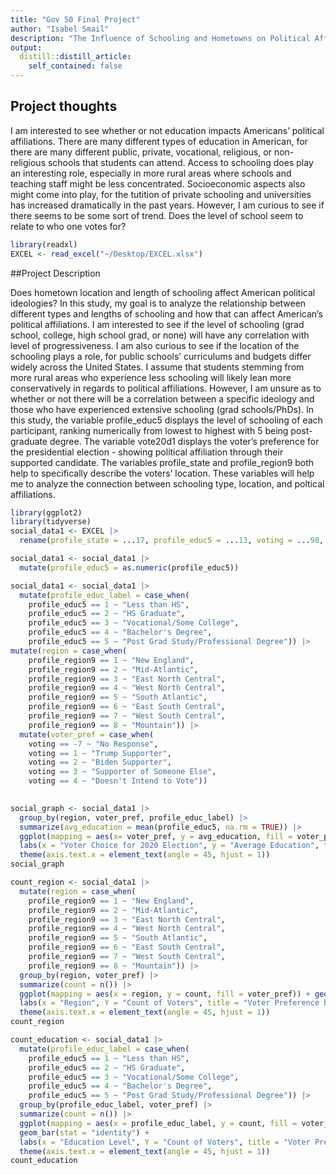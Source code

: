 ```yaml
---
title: "Gov 50 Final Project"
author: "Isabel Smail"
description: "The Influence of Schooling and Hometowns on Political Affiliations"
output:
  distill::distill_article:
    self_contained: false
---
```



 
## Project thoughts
I am interested to see whether or not education impacts Americans' political affiliations. There are many different types of education in American, for there are many different public, private, vocational, religious, or non-religious schools that students can attend. Access to schooling does play an interesting role, especially in more rural areas where schools and teaching staff might be less concentrated. Socioeconomic aspects also might come into play, for the tutition of private schooling and universities has increased dramatically in the past years. However, I am curious to see if there seems to be some sort of trend. Does the level of school seem to relate to who one votes for? 

```r
library(readxl)
EXCEL <- read_excel("~/Desktop/EXCEL.xlsx")
```


##Project Description

Does hometown location and length of schooling affect American political ideologies? In this study, my goal is to analyze the relationship between different types and lengths of schooling and how that can affect American's political affiliations. I am interested to see if the level of schooling (grad school, college, high school grad, or none) will have any correlation with level of progressiveness. I am also curious to see if the location of the schooling plays a role, for public schools' curriculums and budgets differ widely across the United States. I assume that students stemming from more rural areas who experience less schooling will likely lean more conservatively in regards to political affiliations. However, I am unsure as to whether or not there will be a correlation between a specific ideology and those who have experienced extensive schooling (grad schools/PhDs). In this study, the variable profile_educ5 displays the level of schooling of each participant, ranking numerically from lowest to highest with 5 being post-graduate degree. The variable vote20d1 displays the voter's preference for the presidential election - showing political affiliation through their supported candidate. The variables profile_state and profile_region9 both help to specifically describe the voters' location. These variables will help me to analyze the connection between schooling type, location, and poltical affiliations.   

```r
library(ggplot2)
library(tidyverse)
social_data1 <- EXCEL |> 
  rename(profile_state = ...17, profile_educ5 = ...13, voting = ...98, profile_region9 = ...19)  

social_data1 <- social_data1 |> 
  mutate(profile_educ5 = as.numeric(profile_educ5))

social_data1 <- social_data1 |> 
  mutate(profile_educ_label = case_when(
    profile_educ5 == 1 ~ "Less than HS",
    profile_educ5 == 2 ~ "HS Graduate",
    profile_educ5 == 3 ~ "Vocational/Some College",
    profile_educ5 == 4 ~ "Bachelor's Degree",
    profile_educ5 == 5 ~ "Post Grad Study/Professional Degree")) |>
mutate(region = case_when(
    profile_region9 == 1 ~ "New England",
    profile_region9 == 2 ~ "Mid-Atlantic",
    profile_region9 == 3 ~ "East North Central",
    profile_region9 == 4 ~ "West North Central",
    profile_region9 == 5 ~ "South Atlantic",
    profile_region9 == 6 ~ "East South Central",
    profile_region9 == 7 ~ "West South Central",
    profile_region9 == 8 ~ "Mountain")) |> 
  mutate(voter_pref = case_when(
    voting == -7 ~ "No Response",
    voting == 1 ~ "Trump Supporter",
    voting == 2 ~ "Biden Supporter",
    voting == 3 ~ "Supporter of Someone Else",
    voting == 4 ~ "Doesn't Intend to Vote"))
    

social_graph <- social_data1 |> 
  group_by(region, voter_pref, profile_educ_label) |> 
  summarize(avg_education = mean(profile_educ5, na.rm = TRUE)) |>
  ggplot(mapping = aes(x= voter_pref, y = avg_education, fill = voter_pref)) + geom_col() + facet_wrap(vars(region)) + 
  labs(x = "Voter Choice for 2020 Election", y = "Average Education", title = "Relationship Between Voter Preference and Average Level of Education") + 
  theme(axis.text.x = element_text(angle = 45, hjust = 1))
social_graph 
``` 
```r
count_region <- social_data1 |> 
  mutate(region = case_when(
    profile_region9 == 1 ~ "New England",
    profile_region9 == 2 ~ "Mid-Atlantic",
    profile_region9 == 3 ~ "East North Central",
    profile_region9 == 4 ~ "West North Central",
    profile_region9 == 5 ~ "South Atlantic",
    profile_region9 == 6 ~ "East South Central",
    profile_region9 == 7 ~ "West South Central",
    profile_region9 == 8 ~ "Mountain")) |> 
  group_by(region, voter_pref) |>
  summarize(count = n()) |> 
  ggplot(mapping = aes(x = region, y = count, fill = voter_pref)) + geom_bar(stat = "identity") +
  labs(x = "Region", Y = "Count of Voters", title = "Voter Preference by Region") + 
  theme(axis.text.x = element_text(angle = 45, hjust = 1))
count_region

```


```r
count_education <- social_data1 |> 
  mutate(profile_educ_label = case_when(
    profile_educ5 == 1 ~ "Less than HS",
    profile_educ5 == 2 ~ "HS Graduate",
    profile_educ5 == 3 ~ "Vocational/Some College",
    profile_educ5 == 4 ~ "Bachelor's Degree",
    profile_educ5 == 5 ~ "Post Grad Study/Professional Degree")) |>
  group_by(profile_educ_label, voter_pref) |>
  summarize(count = n()) |> 
  ggplot(mapping = aes(x = profile_educ_label, y = count, fill = voter_pref)) + 
  geom_bar(stat = "identity") +
  labs(x = "Education Level", Y = "Count of Voters", title = "Voter Preference by Education Level") + 
  theme(axis.text.x = element_text(angle = 45, hjust = 1))
count_education
```

